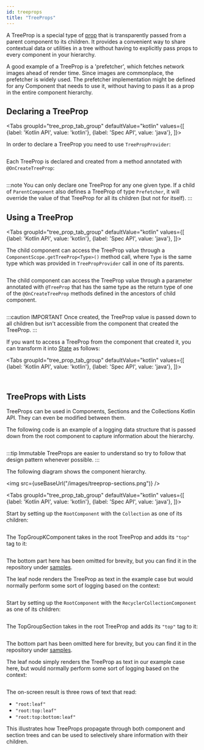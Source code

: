 ```yaml
---
id: treeprops
title: "TreeProps"
---
```



A TreeProp is a special type of [prop](props.md) that is transparently passed from a parent component to its children. It provides a convenient way to share contextual data or utilities in a tree without having to explicitly pass props to every component in your hierarchy.

A good example of a TreeProp is a 'prefetcher', which fetches network images ahead of render time. Since images are commonplace, the prefetcher is widely used. The prefetcher implementation might be defined for any Component that needs to use it, without having to pass it as a prop in the entire component hierarchy.

## Declaring a TreeProp

<Tabs
  groupId="tree_prop_tab_group"
  defaultValue="kotlin"
  values={[
    {label: 'Kotlin API', value: 'kotlin'},
    {label: 'Spec API', value: 'java'},
  ]}>
  <TabItem value="kotlin">

In order to declare a TreeProp you need to use `TreePropProvider`:

```kotlin file=sample/src/main/java/com/facebook/samples/litho/documentation/treeprops/ParentKComponent.kt start=start_example end=end_example
```
  </TabItem>
  <TabItem value="java">

Each TreeProp is declared and created from a method annotated with `@OnCreateTreeProp`:

```java file=sample/src/main/java/com/facebook/samples/litho/documentation/treeprops/ParentComponentSpec.java start=start_example end=end_example
```
  </TabItem>
</Tabs>

:::note
You can only declare one TreeProp for any one given type. If a child of `ParentComponent` also defines a TreeProp of type `Prefetcher`, it will override the value of that TreeProp for all its children (but not for itself).
:::

## Using a TreeProp

<Tabs
  groupId="tree_prop_tab_group"
  defaultValue="kotlin"
  values={[
    {label: 'Kotlin API', value: 'kotlin'},
    {label: 'Spec API', value: 'java'},
  ]}>
  <TabItem value="kotlin">

The child component can access the TreeProp value through a `ComponentScope.getTreeProp<Type>()` method call, where `Type` is the same type which was provided in `TreePropProvider` call in one of its parents.

```kotlin file=sample/src/main/java/com/facebook/samples/litho/documentation/treeprops/ChildKComponent.kt start=start_example end=end_example
```
  </TabItem>

  <TabItem value="java">

The child component can access the TreeProp value through a parameter annotated with `@TreeProp` that has the same type as the return type of one of the `@OnCreateTreeProp` methods defined in the ancestors of child component.

```java file=sample/src/main/java/com/facebook/samples/litho/documentation/treeprops/ChildComponentSpec.java start=start_example end=end_example
```
  </TabItem>
</Tabs>

:::caution IMPORTANT
Once created, the TreeProp value is passed down to all children but isn't accessible from the component that created the TreeProp.
:::

If you want to access a TreeProp from the component that created it, you can transform it into [State](../coordinate-state-actions/state-overview.md) as follows:

<Tabs
  groupId="tree_prop_tab_group"
  defaultValue="kotlin"
  values={[
    {label: 'Kotlin API', value: 'kotlin'},
    {label: 'Spec API', value: 'java'},
  ]}>
  <TabItem value="kotlin">

```kotlin file=sample/src/main/java/com/facebook/samples/litho/documentation/treeprops/ParentComponentTreePropAsStateKComponent.kt start=start_example end=end_example
```
  </TabItem>
  <TabItem value="java">

```java file=sample/src/main/java/com/facebook/samples/litho/documentation/treeprops/ParentComponentTreePropAsStateSpec.java start=start_example end=end_example
```
  </TabItem>
</Tabs>

## TreeProps with Lists

TreeProps can be used in Components, Sections and the Collections Kotlin API. They can even be modified between them.

The following code is an example of a logging data structure that is passed down from the root component to capture information about the hierarchy.

```java file=sample/src/main/java/com/facebook/samples/litho/documentation/treeprops/LogContext.java start=start_example end=end_example
```

:::tip
Immutable TreeProps are easier to understand so try to follow that design pattern whenever possible.
:::

The following diagram shows the component hierarchy.

<img src={useBaseUrl("/images/treeprop-sections.png")} />

<Tabs
  groupId="tree_prop_tab_group"
  defaultValue="kotlin"
  values={[
    {label: 'Kotlin API', value: 'kotlin'},
    {label: 'Spec API', value: 'java'},
  ]}>
  <TabItem value="kotlin">

Start by setting up the `RootComponent` with the `Collection` as one of its children:

```kotlin file=sample/src/main/java/com/facebook/samples/litho/documentation/treeprops/RootKComponent.kt start=start_example end=end_example
```

The TopGroupKComponent takes in the root TreeProp and adds its `"top"` tag to it:

```kotlin file=sample/src/main/java/com/facebook/samples/litho/documentation/treeprops/TopGroupKComponent.kt start=start_example end=end_example
```

The bottom part here has been omitted for brevity, but you can find it in the repository under [samples](https://github.com/facebook/litho/tree/master/sample/src/main/java/com/facebook/samples/litho/documentation/treeprops).

The leaf node renders the TreeProp as text in the example case but would normally perform some sort of logging based on the context:

```kotlin file=sample/src/main/java/com/facebook/samples/litho/documentation/treeprops/LeafKComponent.kt start=start_example end=end_example
```
  </TabItem>
  <TabItem value="java">

Start by setting up the `RootComponent` with the `RecyclerCollectionComponent` as one of its children:

```java file=sample/src/main/java/com/facebook/samples/litho/documentation/treeprops/RootComponentSpec.java start=start_example end=end_example
```

The TopGroupSection takes in the root TreeProp and adds its `"top"` tag to it:

```java file=sample/src/main/java/com/facebook/samples/litho/documentation/treeprops/TopGroupSectionSpec.java start=start_example end=end_example
```

The bottom part has been omitted here for brevity, but you can find it in the repository under [samples](https://github.com/facebook/litho/tree/master/sample/src/main/java/com/facebook/samples/litho/documentation/treeprops).

The leaf node simply renders the TreeProp as text in our example case here, but would normally perform some sort of logging based on the context:

```java file=sample/src/main/java/com/facebook/samples/litho/documentation/treeprops/LeafComponentSpec.java start=start_example end=end_example
```
  </TabItem>
</Tabs>

The on-screen result is three rows of text that read:

- `"root:leaf"`
- `"root:top:leaf"`
- `"root:top:bottom:leaf"`

This illustrates how TreeProps propagate through both component and section trees and can be used to selectively share information with their children.
